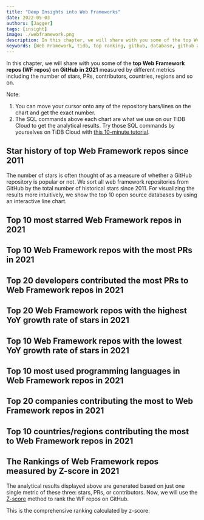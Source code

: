 ```yaml
---
title: "Deep Insights into Web Frameworks"
date: 2022-05-03
authors: [Jagger]
tags: [insight]
image: ./webframework.png
description: In this chapter, we will share with you some of the top Web Framework repos (WF repos) on GitHub in 2021 measured by different metrics including the number of stars, PRs, contributors, countries, regions and so on.   
keywords: [Web Framework, tidb, top ranking, github, database, github archive, gitHub metrics]
---
```



In this chapter, we will share with you some of the **top Web Framework repos (WF repos) on GitHub in 2021** measured by different metrics including the number of stars, PRs, contributors, countries, regions and so on. 

<!--truncate-->

Note: 
1. You can move your cursor onto any of the repository bars/lines on the chart and get the exact number. 
2. The SQL commands above each chart are what we use on our TiDB Cloud to get the analytical results. Try those SQL commands by yourselves on TiDB Cloud with [this 10-minute tutorial](/blog/try-it-yourself/).

## Star history of top Web Framework repos since 2011

The number of stars is often thought of as a measure of whether a GitHub repository is popular or not. We sort all web framework repositories from GitHub by the total number of historical stars since 2011. For visualizing the results more intuitively, we show the top 10 open source databases by using an interactive line chart.

<CommonChart
    chart='dynamic-stars'
    category='archive/2021/repo-racing-by-stars'
    formatSql={false}
    field='web_framework'
/>

## Top 10 most starred Web Framework repos in 2021

<CommonChart
    chart='barchart'
    category='archive/2021/repo-ranking-by-stars-growth'
    formatSql={false}
    categoryIndex='repo_name'
    valueIndex='stars'
    seriesName='Stars'
    field='web_framework'
    n={10}
/>


## Top 10 Web Framework repos with the most PRs in 2021

<CommonChart
    chart='barchart'
    category='archive/2021/repo-ranking-by-prs'
    formatSql={false}
    categoryIndex='repo_name'
    valueIndex='prs'
    seriesName='PRs'
    field='web_framework'
    n={10}
/>

## Top 20 developers contributed the most PRs to Web Framework repos in 2021

<CommonChart
    chart='barchart'
    category='archive/2021/repo-pr-creator-ranking-by-prs'
    formatSql={false}
    categoryIndex='actor_login'
    valueIndex='prs'
    categoryType='owner'
    seriesName='PRs'
    field='web_framework'
    n={20}
/>


## Top 20 Web Framework repos with the highest YoY growth rate of stars in 2021

<CommonChart
    chart='yoychart'
    category='archive/2021/repo-ranking-by-yoy-stars-growth'
    formatSql={false}
    field='web_framework'
/>


## Top 10 Web Framework repos with the lowest YoY growth rate of stars in 2021

<CommonChart
    chart='yoychart'
    category='archive/2021/repo-ranking-by-yoy-stars-growth-least'
    formatSql={false}
    field='web_framework'
/>

## Top 10 most used programming languages in Web Framework repos in 2021

<CommonChart
    chart='barchart'
    category='archive/2021/language-ranking-by-prs'
    formatSql={false}
    categoryIndex='language'
    valueIndex='prs'
    categoryType='lang'
    seriesName='PRs'
    field='web_framework'
/>

## Top 20 companies contributing the most to Web Framework repos in 2021

<CommonChart
    chart='barchart'
    category='archive/2021/company-ranking-by-contributions'
    formatSql={false}
    categoryIndex='company'
    valueIndex='contributions'
    seriesName='Contributions'
    categoryType={false}
    field='web_framework'
    n={20}
/>


## Top 10 countries/regions contributing the most to Web Framework repos in 2021

<CommonChart
    chart='worldmapchart'
    category='archive/2021/country-ranking-by-contributions'
    formatSql={false}
    categoryIndex='country_code'
    valueIndex='contributions'
    seriesName='Contributions'
    field='web_framework'
    n={10}
/>

## The Rankings of Web Framework repos measured by Z-score in 2021

The analytical results displayed above are generated based on just one single metric of these three: stars, PRs, or contributors. Now, we will use the [Z-score](https://en.wikipedia.org/wiki/Standard_score) method to rank the WF repos on GitHub.  

This is the comprehensive ranking calculated by z-score:

<CommonChart
    chart='zscorechart'
    category='archive/2021/repo-ranking-by-z-score'
    formatSql={false}
    field='web_framework'
    n={50}
/>
